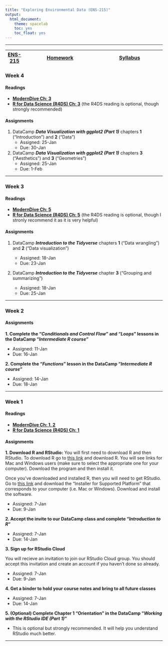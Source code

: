 ---
title: "Exploring Environmental Data (ENS-215)"
output:
  html_document:
    theme: spacelab
    toc: yes
    toc_float: yes
---


***
|  [ENS-215](https://stahlm.github.io/ENS_215/Website/ENS_215_Site.html) | [Homework](https://stahlm.github.io/ENS_215/Website/Homework.html) | [Syllabus](https://stahlm.github.io/ENS_215/Website/Syllabus.html) |
|---|------------|-----------|


### Week 4
#### Readings
* [**ModernDive Ch: 3**](https://moderndive.com/)
* [**R for Data Science (R4DS) Ch: 3**](https://r4ds.had.co.nz/) (the R4DS reading is optional, though strongly recommended) 

#### Assignments 
1. DataCamp **_Data Visualization with ggplot2 (Part 1)_** chapters **1** ("Introduction") and **2** ("Data")
    + Assigned: 25-Jan
    + Due: 30-Jan
    
2. DataCamp **_Data Visualization with ggplot2 (Part 1)_** chapters **3** ("Aesthetics") and **3** ("Geometries")
    + Assigned: 25-Jan
    + Due: 1-Feb

***

### Week 3
#### Readings
* [**ModernDive Ch: 5**](https://moderndive.com/)
* [**R for Data Science (R4DS) Ch: 5**](https://r4ds.had.co.nz/) (the R4DS reading is optional, though I stronly recommend it as it is very helpful) 

#### Assignments
1. DataCamp **_Introduction to the Tidyverse_** chapters **1** ("Data wrangling") and **2** ("Data visualization")

    + Assigned: 18-Jan
    + Due: 23-Jan

2. DataCamp **_Introduction to the Tidyverse_** chapter **3** ("Grouping and summarizing")

    + Assigned: 18-Jan
    + Due: 25-Jan
  
***

### Week 2

#### Assignments
**1. Complete the "_Conditionals and Control Flow_" and "_Loops_" lessons in the DataCamp "_Intermediate R course_" **  

  + Assigned: 11-Jan
  + Due: 16-Jan
  
**2. Complete the "_Functions_" lesson in the DataCamp "_Intermediate R course_" **

  + Assigned: 14-Jan
  + Due: 18-Jan

***

### Week 1
#### Readings
* [**ModernDive Ch: 1, 2**](https://moderndive.com/)
* [**R for Data Science (R4DS) Ch: 1**](https://r4ds.had.co.nz/)  


#### Assignments
**1. Download R and RStudio:**
You will first need to download R and then RStudio.  To download R go to [this link](https://cran.rstudio.com/) and download R.  You will see links for Mac and Windows users (make sure to select the appropriate one for your computer).  Download the program and then install it.

Once you've downloaded and installed R, then you will need to get RStudio.  Go to [this link](https://www.rstudio.com/products/rstudio/download/#download) and download the "Installer for Supported Platform" that corresponds to your computer (i.e. Mac or Windows).  Download and install the software.

  + Assigned: 7-Jan
  + Due: 9-Jan  

**2. Accept the invite to our DataCamp class and complete "_Introduction to R_"**  

  + Assigned: 7-Jan
  + Due: 14-Jan

**3. Sign up for RStudio Cloud**  

You will recieve an invitation to join our RStudio Cloud group.  You should accept this invitation and create an account if you haven't done so already.  

  + Assigned: 7-Jan
  + Due: 9-Jan
  
**4.  Get a binder to hold your course notes and bring to all future classes**  

  + Assigned: 7-Jan
  + Due: 14-Jan


**5. (Optional) Complete Chapter 1 "Orientation" in the DataCamp "_Working with the RStudio IDE (Part 1)_"**

  + This is optional but strongly recommended.  It will help you understand RStudio much better.

***